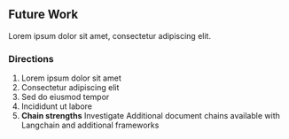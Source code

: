 ## Future Work {#sec-future-work}

Lorem ipsum dolor sit amet, consectetur adipiscing elit.

### Directions

1. Lorem ipsum dolor sit amet
2. Consectetur adipiscing elit
3. Sed do eiusmod tempor
4. Incididunt ut labore
6. **Chain strengths** Investigate Additional document chains available  with Langchain and additional frameworks
